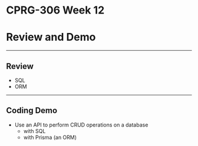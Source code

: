 # CPRG-306 Week 12

# Review and Demo

---

## Review

- SQL
- ORM

---

## Coding Demo

- Use an API to perform CRUD operations on a database
  - with SQL
  - with Prisma (an ORM)
